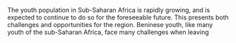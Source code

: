 The youth population in Sub-Saharan Africa is rapidly growing, and is expected to continue to do so for the foreseeable future. This presents both challenges and opportunities for the region. Beninese youth, like many youth of the sub-Saharan Africa, face many challenges when leaving 

```r
```

